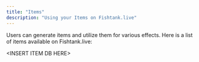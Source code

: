 ```yaml
---
title: "Items"
description: "Using your Items on Fishtank.live"
---
```


Users can generate items and utilize them for various effects. Here is a list of items available on Fishtank.live:&#x20;

\<INSERT ITEM DB HERE>